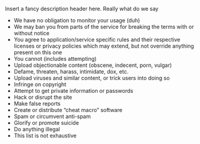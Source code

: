 Insert a fancy description header here. Really what do we say

  * We have no obligation to monitor your usage (duh)
  * We may ban you from parts of the service for breaking the terms with or without notice
  * You agree to application/service specific rules and their respective licenses or privacy policies which may extend, but not override anything present on this one
  * You cannot (includes attempting)
  * Upload objectionable content (obscene, indecent, porn, vulgar)
  * Defame, threaten, harass, intimidate, dox, etc.
  * Upload viruses and similar content, or trick users into doing so
  * Infringe on copyright
  * Attempt to get private information or passwords
  * Hack or disrupt the site
  * Make false reports
  * Create or distribute “cheat macro” software
  * Spam or circumvent anti-spam
  * Glorify or promote suicide
  * Do anything illegal
  * This list is not exhaustive